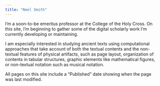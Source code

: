 ```yaml
---
title: "Neel Smith"
---
```



I'm a soon-to-be emeritus professor at the College of the Holy Cross.  On this site, I'm beginning to gather some of the digital scholarly work I'm currently developing or maintaining.


I am especially interested in studying ancient texts using computational approaches that take account of both the textual contents and the non-textual features of physical artifacts, such as page layout, organization of contents in tabular structures, graphic elements like mathematical figures, or non-textual notation such as musical notation.



All pages on this site include a "Published" date showing when the page was last modified.
